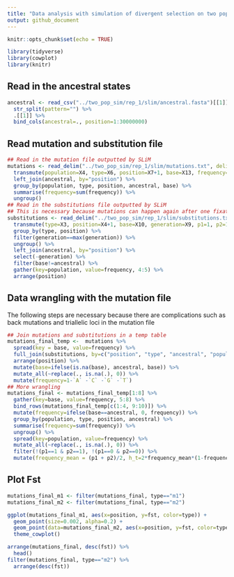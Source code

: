 ```yaml
---
title: "Data analysis with simulation of divergent selection on two populations"
output: github_document
---
```


```r
knitr::opts_chunk$set(echo = TRUE)
```

```r
library(tidyverse)
library(cowplot)
library(knitr)
```

## Read in the ancestral states

```r
ancestral <- read_csv("../two_pop_sim/rep_1/slim/ancestral.fasta")[[1]] %>%
  str_split(pattern="") %>%
  .[[1]] %>%
  bind_cols(ancestral=., position=1:30000000)
```

## Read mutation and substitution file

```r
## Read in the mutation file outputted by SLiM
mutations <- read_delim("../two_pop_sim/rep_1/slim/mutations.txt", delim = " ", col_names = F) %>%
  transmute(population=X4, type=X6, position=X7+1, base=X13, frequency=X12/2000) %>%
  left_join(ancestral, by="position") %>%
  group_by(population, type, position, ancestral, base) %>%
  summarise(frequency=sum(frequency)) %>%
  ungroup()
## Read in the substitutions file outputted by SLiM
## This is necessary because mutations can happen again after one fixation, so frequencies from the mutation file do not always reflect the true derived allele frequency
substitutions <- read_delim("../two_pop_sim/rep_1/slim/substitutions.txt", delim = " ", skip=2, col_names = F) %>%
  transmute(type=X3, position=X4+1, base=X10, generation=X9, p1=1, p2=1) %>%
  group_by(type, position) %>%
  filter(generation==max(generation)) %>%
  ungroup() %>%
  left_join(ancestral, by="position") %>%
  select(-generation) %>%
  filter(base!=ancestral) %>%
  gather(key=population, value=frequency, 4:5) %>%
  arrange(position)
```

## Data wrangling with the mutation file

The following steps are necessary because there are complications such as back mutations and triallelic loci in the mutation file

```r
## Join mutations and substitutions in a temp table
mutations_final_temp <-  mutations %>%
  spread(key = base, value=frequency) %>%
  full_join(substitutions, by=c("position", "type", "ancestral", "population")) %>%
  arrange(position) %>%
  mutate(base=ifelse(is.na(base), ancestral, base)) %>%
  mutate_all(~replace(., is.na(.), 0)) %>%
  mutate(frequency=1-`A` -`C` -`G` -`T`)
## More wrangling
mutations_final <- mutations_final_temp[1:8] %>%
  gather(key=base, value=frequency, 5:8) %>%
  bind_rows(mutations_final_temp[c(1:4, 9:10)]) %>%
  mutate(frequency=ifelse(base==ancestral, 0, frequency)) %>%
  group_by(population, type, position, ancestral) %>%
  summarise(frequency=sum(frequency)) %>%
  ungroup() %>%
  spread(key=population, value=frequency) %>%
  mutate_all(~replace(., is.na(.), 0)) %>% 
  filter(!(p1==1 & p2==1), !(p1==0 & p2==0)) %>%
  mutate(frequency_mean = (p1 + p2)/2, h_t=2*frequency_mean*(1-frequency_mean), h_s=p1*(1-p1) + p2*(1-p2), fst=1-h_s/h_t)
```

## Plot Fst

```r
mutations_final_m1 <- filter(mutations_final, type=="m1")
mutations_final_m2 <- filter(mutations_final, type=="m2")

ggplot(mutations_final_m1, aes(x=position, y=fst, color=type)) +
  geom_point(size=0.002, alpha=0.2) +
  geom_point(data=mutations_final_m2, aes(x=position, y=fst, color=type)) +
  theme_cowplot()

arrange(mutations_final, desc(fst)) %>%
  head()
filter(mutations_final, type=="m2") %>%
  arrange(desc(fst))
```